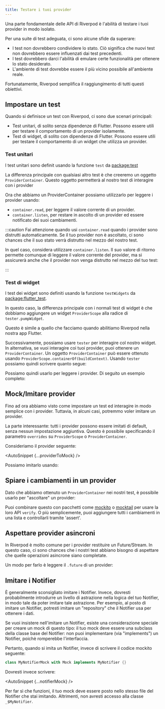 ```yaml
---
title: Testare i tuoi provider
---
```



Una parte fondamentale delle API di Riverpod è l'abilità di testare i tuoi provider in modo isolato.

Per una suite di test adeguata, ci sono alcune sfide da superare:

- I test non dovrebbero condividere lo stato. Ciò significa che nuovi test 
  non dovrebbero essere influenzati dai test precedenti.
- I test dovrebbero darci l'abilità di emulare certe funzionalità 
  per ottenere lo stato desiderato.
- L'ambiente di test dovrebbe essere il più vicino possibile all'ambiente reale.

Fortunatamente, Riverpod semplifica il raggiungimento di tutti questi obiettivi.

## Impostare un test

Quando si definisce un test con Riverpod, ci sono due scenari principali:

- Test unitari, di solito senza dipendenze di Flutter.
  Possono essere utili per testare il comportamento di un provider isolamente.
- Test di widget, di solito con dipendenze di Flutter.
  Possono essere utili per testare il comportamento di un widget che utilizza un provider.

### Test unitari

I test unitari sono definit usando la funzione `test` da [package:test](https://pub.dev/packages/test)

La differenza principale con qualsiasi altro test è che creeremo un oggetto
`ProviderContainer`. Questo oggetto permetterà al nostro test di interagire con i provider

<AutoSnippet raw={unitTest} />

Ora che abbiamo un ProviderContainer possiamo utilizzarlo per leggere i provider usando:

- `container.read`, per leggere il valore corrente di un provider.
- `container.listen`, per restare in ascolto di un provider ed essere notificato dei suoi cambiamenti.

:::caution
Fai attenzione quando usi `container.read` quando i provider sono distrutti automaticamente.
Se il tuo provider non è ascoltato, ci sono chances che il suo stato verrà distrutto nel mezzo 
del nostro test.

In quel caso, considera utilizzare `container.listen`.
Il suo valore di ritorno permette comunque di leggere il valore corrente del provider, 
ma si assicurerà anche che il provider non venga distrutto nel mezzo del tuo test:

<AutoSnippet raw={autoDisposeListen} />
:::

### Test di widget

I test dei widget sono definiti usando la funzione `testWidgets` da [package:flutter_test](https://pub.dev/packages/flutter_test).

In questo caso, la differenza principale con i normali test di widget è che dobbiamo 
aggiungere un widget `ProviderScope` alla radice di `tester.pumpWidget`.

<AutoSnippet raw={widgetTest} />

Questo è simile a quello che facciamo quando abilitiamo Riverpod nella nostra app Flutter.

Successivamente, possiamo usare `tester` per interagire col nostro widget.
In alternativa, se vuoi interagire coi tuoi provider, puoi ottenere 
un `ProviderContainer`.
Un oggetto `ProviderContainer` può essere ottenuto usando `ProviderScope.containerOf(buildContext)`.
Usando `tester` possiamo quindi scrivere quanto segue:

<AutoSnippet raw={testerContainer} />

Possiamo quindi usarlo per leggere i provider. Di seguito un esempio completo:

<AutoSnippet raw={fullWidgetTest} />

## Mock/Imitare provider

Fino ad ora abbiamo visto come impostare un test ed interagire in modo semplice con i provider.
Tuttavia, in alcuni casi, potremmo voler imitare un provider.

La parte interessante: tutti i provider possono essere imitati di default, senza nessun impostazione aggiuntiva. 
Questo è possibile specificando il parametro `overrides` su `ProviderScope` o `ProviderContainer`.

Consideriamo il provider seguente:

<AutoSnippet {...providerToMock} />

Possiamo imitarlo usando:

<AutoSnippet raw={mockProvider} />

## Spiare i cambiamenti in un provider

Dato che abbiamo ottenuto un `ProviderContainer` nei nostri test, è possibile 
usarlo per "ascoltare" un provider:

<AutoSnippet raw={listenProvider} />

Puoi combinare questo con pacchetti come [mockito](https://pub.dev/packages/mockito) o 
[mocktail](https://pub.dev/packages/mocktail) per usare la loro API `verify`.
O più semplicemente, puoi aggiungere tutti i cambiamenti in una lista e controllarli tramite 'assert'.

## Aspettare provider asincroni

In Riverpod è molto comune per i provider restituire un Future/Stream.
In questo caso, ci sono chances che i nostri test abbiano bisogno di aspettare che 
quelle operazioni asincrone siano completate.

Un modo per farlo è leggere il `.future` di un provider:

<AutoSnippet raw={awaitFuture} />

## Imitare i Notifier

È generalmente sconsigliato imitare i Notifier.
Invece, dovresti probabilmente introdurre un livello di astrazione nella logica del tuo 
Notifier, in modo tale da poter imitare tale astrazione.
Per esempio, al posto di imitare un Notifier, potresti imitare un "repository" 
che il Notifier usa per ottenere i dati.

Se vuoi insistere nell'imitare un Notifier, esiste una considerazione speciale 
per creare un mock di questo tipo: il tuo mock deve essere una subclass della classe 
base del Notifier: non puoi implementare (via "implements") un Notifier, poichè 
romperebbe l'interfaccia.

Pertanto, quando si imita un Notifier, invece di scrivere il codice mockito seguente:

```dart
class MyNotifierMock with Mock implements MyNotifier {}
```

Dovresti invece scrivere:

<AutoSnippet {...notifierMock} />

<When codegen={true}>

Per far sì che funzioni, il tuo mock deve essere posto nello stesso file del Notifier 
che stai imitando. Altrimenti, non avresti accesso alla classe `_$MyNotifier`.

</When>
